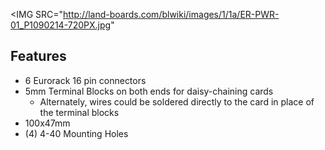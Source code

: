 <IMG SRC="http://land-boards.com/blwiki/images/1/1a/ER-PWR-01_P1090214-720PX.jpg"</IMG>

== Features ==

* 6 Eurorack 16 pin connectors
* 5mm Terminal Blocks on both ends for daisy-chaining cards
** Alternately, wires could be soldered directly to the card in place of the terminal blocks
* 100x47mm
* (4) 4-40 Mounting Holes
